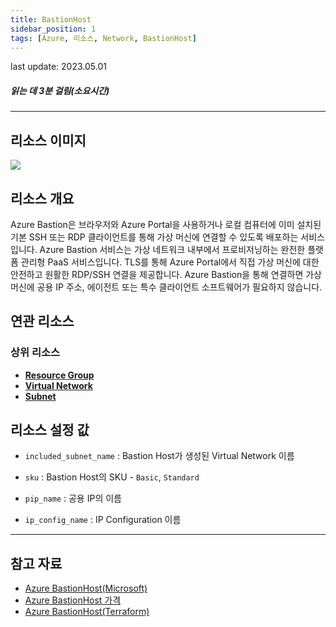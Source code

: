 ```yaml
---
title: BastionHost
sidebar_position: 1
tags: [Azure, 리소스, Network, BastionHost]
---
```



<span className="theme-doc-version-badge badge badge--secondary">
    last update: 2023.05.01
</span>

##### 읽는 데 3분 걸림(소요시간)

*****

## 리소스 이미지
<img src={icon} />

## 리소스 개요
Azure Bastion은 브라우저와 Azure Portal을 사용하거나 로컬 컴퓨터에 이미 설치된 기본 SSH 또는 RDP 클라이언트를 통해 가상 머신에 연결할 수 있도록 배포하는 서비스입니다. 
Azure Bastion 서비스는 가상 네트워크 내부에서 프로비저닝하는 완전한 플랫폼 관리형 PaaS 서비스입니다. TLS를 통해 Azure Portal에서 직접 가상 머신에 대한 안전하고 원활한 RDP/SSH 연결을 제공합니다. 
Azure Bastion을 통해 연결하면 가상 머신에 공용 IP 주소, 에이전트 또는 특수 클라이언트 소프트웨어가 필요하지 않습니다.

## 연관 리소스
### 상위 리소스
- [**Resource Group**](https://docs.cstudio.app/docs/resource/azure/Base/ResourceGroup)
- [**Virtual Network**](https://docs.cstudio.app/docs/resource/azure/Network/VirtualNetwork)
- [**Subnet**](https://docs.cstudio.app/docs/resource/azure/Network/Subnet)


## 리소스 설정 값
- ```included_subnet_name``` : Bastion Host가 생성된 Virtual Network 이름

- ```sku``` : Bastion Host의 SKU  - ```Basic```,  ```Standard```

- ```pip_name``` : 공용 IP의 이름

- ```ip_config_name``` : IP Configuration 이름





*****
## 참고 자료
- [Azure BastionHost(Microsoft)](https://learn.microsoft.com/en-us/azure/bastion/bastion-overview)
- [Azure BastionHost 가격](https://azure.microsoft.com/en-us/pricing/details/azure-bastion/) 
- [Azure BastionHost(Terraform)](https://registry.terraform.io/providers/hashicorp/azurerm/latest/docs/resources/bastion_host)


